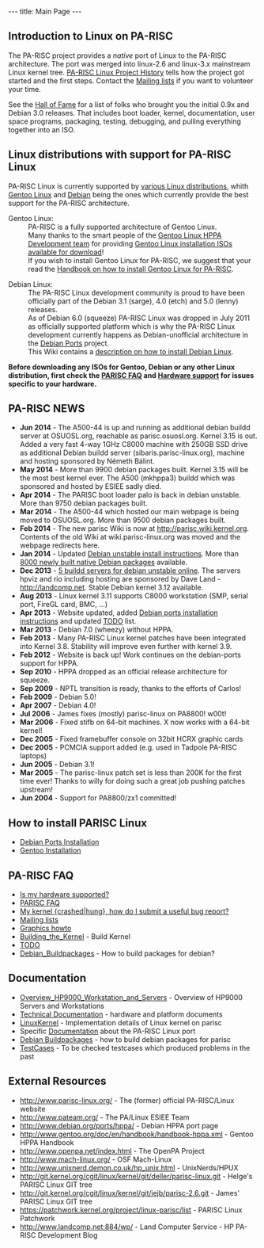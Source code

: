 ---
title: Main Page
---

== Introduction to Linux on PA-RISC ==

The PA-RISC project provides a ''native'' port of Linux to the PA-RISC architecture. The port was merged into linux-2.6 and linux-3.x mainstream Linux kernel tree.
[[PA-RISC Linux Project History]] tells how the project got started and the first steps.
Contact the [[Mailing lists]] if you want to volunteer your time.

See the [[Hall of Fame]] for a list of folks who brought you the initial 0.9x and Debian 3.0 releases.
That includes boot loader, kernel, documentation, user space programs, packaging, testing, debugging, and pulling everything together into an ISO.

== Linux distributions with support for PA-RISC Linux == 

PA-RISC Linux is currently supported by [http://wiki.parisc-linux.org/Distributions various Linux distributions], whith [http://www.gentoo.org Gentoo Linux] and [http://www.debian.org Debian] being the ones which currently provide the best support for the PA-RISC architecture.

; Gentoo Linux:
: PA-RISC is a fully supported architecture of Gentoo Linux.<br>
: Many thanks to the smart people of the [http://www.gentoo.org/proj/en/base/hppa Gentoo Linux HPPA Development team] for providing [http://www.gentoo.org/main/en/where.xml Gentoo Linux installation ISOs available for download]!
: If you wish to install Gentoo Linux for PA-RISC, we suggest that your read the [http://www.gentoo.org/doc/en/handbook/handbook-hppa.xml Handbook on how to install Gentoo Linux for PA-RISC].

; Debian Linux:
: The PA-RISC Linux development community is proud to have been officially part of the Debian 3.1 (sarge), 4.0 (etch) and 5.0 (lenny) releases.
: As of Debian 6.0 (squeeze) PA-RISC Linux was dropped in July 2011 as officially supported platform which is why the PA-RISC Linux development currently happens as Debian-unofficial architecture in the [http://www.debian-ports.org Debian Ports] project. 
: This Wiki contains a [[Debian Ports Installation | description on how to install Debian Linux]].
 
'''Before downloading any ISOs for Gentoo, Debian or any other Linux distribution, first check the
[[PARISC FAQ]] and [[Hardware support]] for issues specific to your hardware.'''

== PA-RISC NEWS == 
* '''Jun 2014''' - The A500-44 is up and running as additional debian buildd server at OSUOSL.org, reachable as parisc.osuosl.org. Kernel 3.15 is out. Added a very fast 4-way 1GHz C8000 machine with 250GB SSD drive as additional Debian buildd server (sibaris.parisc-linux.org), machine and hosting sponsored by Németh Bálint.
* '''May 2014''' - More than 9900 debian packages built. Kernel 3.15 will be the most best kernel ever. The A500 (mkhppa3) buildd which was sponsored and hosted by ESIEE sadly died.
* '''Apr 2014''' - The PARISC boot loader palo is back in debian unstable. More than 9750 debian packages built.
* '''Mar 2014''' - The A500-44 which hosted our main webpage is being moved to OSUOSL.org. More than 9500 debian packages built.
* '''Feb 2014''' - The new parisc Wiki is now at http://parisc.wiki.kernel.org. Contents of the old Wiki at wiki.parisc-linux.org was moved and the webpage redirects here.
* '''Jan 2014''' - Updated [[Debian_Ports_Installation|Debian unstable install instructions]]. More than [http://buildd.debian-ports.org/stats 8000 newly built native Debian packages] available.
* '''Dec 2013''' - [http://unstable.buildd.net/index-hppa.html 5 buildd servers for debian unstable online]. The servers hpviz and rio including hosting are sponsored by Dave Land - http://landcomp.net. Stable Debian kernel 3.12 available. 
* '''Aug 2013''' - Linux kernel 3.11 supports C8000 workstation (SMP, serial port, FireGL card, BMC, ...)
* '''Apr 2013''' - Website updated, added [[Debian_Ports_Installation|Debian ports installation instructions]] and updated [[TODO]] list.
* '''Mar 2013''' - Debian 7.0 (wheezy) without HPPA.
* '''Feb 2013''' - Many PA-RISC Linux kernel patches have been integrated into Kernel 3.8. Stability will improve even further with kernel 3.9.
* '''Feb 2012''' - Website is back up! Work continues on the debian-ports support for HPPA.
* '''Sep 2010''' - HPPA dropped as an official release architecture for squeeze.
* '''Sep 2009''' - NPTL transition is ready, thanks to the efforts of Carlos!
* '''Feb 2009''' - Debian 5.0!
* '''Apr 2007''' - Debian 4.0!
* '''Jul 2006''' - James fixes (mostly) parisc-linux on PA8800! w00t!
* '''Mar 2006''' - Fixed stifb on 64-bit machines. X now works with a 64-bit kernel!
* '''Dec 2005''' - Fixed framebuffer console on 32bit HCRX graphic cards
* '''Dec 2005''' - PCMCIA support added (e.g. used in Tadpole PA-RISC laptops)
* '''Jun 2005''' - Debian 3.1!
* '''Mar 2005''' - The parisc-linux patch set is less than 200K for the first time ever! Thanks to willy for doing such a great job pushing patches upstream!
* '''Jun 2004''' - Support for PA8800/zx1 committed!

== How to install PARISC Linux == 
* [[Debian Ports Installation]]
* [http://www.gentoo.org/doc/en/handbook/handbook-hppa.xml Gentoo Installation]

== PA-RISC FAQ == 
* [[Hardware_support|Is my hardware supported?]]
* [[PARISC FAQ]]
* [[How to report a parisc-linux kernel problem|My kernel {crashed|hung}, how do I submit a useful bug report?]]
* [[Mailing lists]]
* [[Graphics howto]]
* [[Building_the_Kernel]] - Build Kernel
* [[TODO]]
* [[Debian_Buildpackages]] - How to build packages for debian?

== Documentation ==
* [[Overview_HP9000_Workstation_and_Servers]] - Overview of HP9000 Servers and Workstations
* [[Technical Documentation]] - hardware and platform documents
* [[LinuxKernel]] - Implementation details of Linux kernel on parisc
* Specific [[Documentation]] about the PA-RISC Linux port
* [[Debian Buildpackages]] - how to build debian packages for parisc
* [[TestCases]] - To be checked testcases which produced problems in the past

== External Resources ==

* http://www.parisc-linux.org/ - The (former) official PA-RISC/Linux website
* http://www.pateam.org/ - The PA/Linux ESIEE Team
* http://www.debian.org/ports/hppa/ - Debian HPPA port page
* http://www.gentoo.org/doc/en/handbook/handbook-hppa.xml - Gentoo HPPA Handbook
* http://www.openpa.net/index.html - The OpenPA Project
* http://www.mach-linux.org/ - OSF Mach-Linux
* http://www.unixnerd.demon.co.uk/hp_unix.html - UnixNerds/HPUX
* http://git.kernel.org/cgit/linux/kernel/git/deller/parisc-linux.git - Helge's PARISC Linux GIT tree
* http://git.kernel.org/cgit/linux/kernel/git/jejb/parisc-2.6.git - James' PARISC Linux GIT tree
* https://patchwork.kernel.org/project/linux-parisc/list - PARISC Linux Patchwork
* http://www.landcomp.net:884/wp/ - Land Computer Service - HP PA-RISC Development Blog